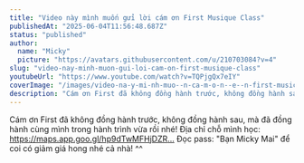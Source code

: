 ```yaml
---
title: "Video này mình muốn gửi lời cám ơn First Musique Class"
publishedAt: "2025-06-04T11:56:48.687Z"
status: "published"
author:
  name: "Micky"
  picture: "https://avatars.githubusercontent.com/u/210703084?v=4"
slug: "video-nay-minh-muon-gui-loi-cam-on-first-musique-class"
youtubeUrl: "https://www.youtube.com/watch?v=TQPjgQx7eIY"
coverImage: "/images/video-na-y-mi-nh-muo--n-ca-m-o-n--e--n-first-musical-class-MxMz.png"
description: "Cám ơn First đã không đồng hành trước, không đồng hành sau, mà đã đồng hành cùng mình trong hành trình vừa rồi nhé!  Địa chỉ chỗ mình học: https://maps.app.goo.gl/hp9dTwMFHjDZR...  Đọc pass: \"Bạn Micky Mai\" để coi có giảm giá hong nhé cả nhà! ^^"
---
```


Cám ơn First đã không đồng hành trước, không đồng hành sau, mà đã đồng hành cùng mình trong hành trình vừa rồi nhé!  Địa chỉ chỗ mình học: <https://maps.app.goo.gl/hp9dTwMFHjDZR>[...](https://www.youtube.com/redirect?event=video_description&redir_token=QUFFLUhqbTlsbWRISGFZV3I4T0kyMlNTdFAtTi1KRlFKd3xBQ3Jtc0ttaXJnMlFNQW1WVDZrWUNIa2lJUkItRE4taDRaM1Zwd3RqUV9ZbGVGUXc0WGFPLXMya2NFcXBqMlJKbWJKelJPNmE1ZUsydTdiaDdhOHZmcWdPTEVHaTVCT0c4TkgxTURWN0J2SXg0MDRFZWNXdU5rUQ&q=https%3A%2F%2Fmaps.app.goo.gl%2Fhp9dTwMFHjDZR9Ty8&v=TQPjgQx7eIY)  Đọc pass: "Bạn Micky Mai" để coi có giảm giá hong nhé cả nhà! ^^